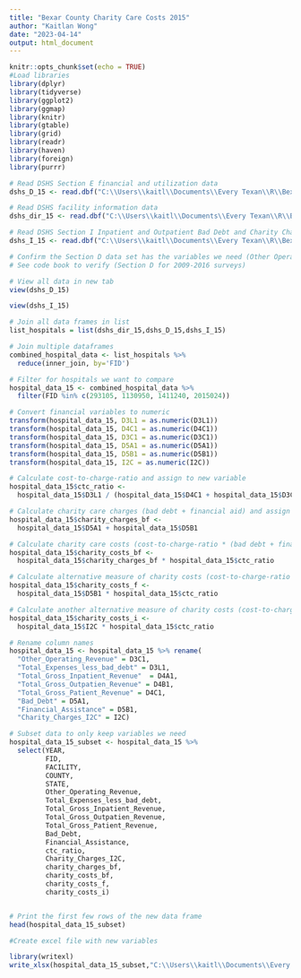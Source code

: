 ```yaml
---
title: "Bexar County Charity Care Costs 2015"
author: "Kaitlan Wong"
date: "2023-04-14"
output: html_document
---
```

```r
knitr::opts_chunk$set(echo = TRUE)
#Load libraries 
library(dplyr)
library(tidyverse)
library(ggplot2)
library(ggmap)
library(knitr)
library(gtable)
library(grid)
library(readr)
library(haven)
library(foreign)
library(purrr)

```


```r
# Read DSHS Section E financial and utilization data
dshs_D_15 <- read.dbf("C:\\Users\\kaitl\\Documents\\Every Texan\\R\\Bexar-County-Charity-Care-Costs\\ASH2015dataset\\HS15CD.dbf") 

# Read DSHS facility information data
dshs_dir_15 <- read.dbf("C:\\Users\\kaitl\\Documents\\Every Texan\\R\\Bexar-County-Charity-Care-Costs\\ASH2015dataset\\HS15DIR.DBF") 

# Read DSHS Section I Inpatient and Outpatient Bad Debt and Charity Charges Data
dshs_I_15 <- read.dbf("C:\\Users\\kaitl\\Documents\\Every Texan\\R\\Bexar-County-Charity-Care-Costs\\ASH2015dataset\\HS15EI.dbf")

```


```r
# Confirm the Section D data set has the variables we need (Other Operating Expenses and Total Expenses less bad debt)
# See code book to verify (Section D for 2009-2016 surveys)

# View all data in new tab
view(dshs_D_15)

view(dshs_I_15)

```


```r
# Join all data frames in list
list_hospitals = list(dshs_dir_15,dshs_D_15,dshs_I_15)

# Join multiple dataframes
combined_hospital_data <- list_hospitals %>% 
  reduce(inner_join, by='FID')

```


```r
# Filter for hospitals we want to compare
hospital_data_15 <- combined_hospital_data %>% 
  filter(FID %in% c(293105, 1130950, 1411240, 2015024))

```


```r

# Convert financial variables to numeric
transform(hospital_data_15, D3L1 = as.numeric(D3L1))
transform(hospital_data_15, D4C1 = as.numeric(D4C1))
transform(hospital_data_15, D3C1 = as.numeric(D3C1))
transform(hospital_data_15, D5A1 = as.numeric(D5A1))
transform(hospital_data_15, D5B1 = as.numeric(D5B1))
transform(hospital_data_15, I2C = as.numeric(I2C))

# Calculate cost-to-charge-ratio and assign to new variable
hospital_data_15$ctc_ratio <- 
  hospital_data_15$D3L1 / (hospital_data_15$D4C1 + hospital_data_15$D3C1)

# Calculate charity care charges (bad debt + financial aid) and assign to new variable
hospital_data_15$charity_charges_bf <- 
  hospital_data_15$D5A1 + hospital_data_15$D5B1

# Calculate charity care costs (cost-to-charge-ratio * (bad debt + financial assistance)) and assign to new variable
hospital_data_15$charity_costs_bf <- 
  hospital_data_15$charity_charges_bf * hospital_data_15$ctc_ratio

# Calculate alternative measure of charity costs (cost-to-charge-ratio * financial assistance) and assign to new variable
hospital_data_15$charity_costs_f <- 
  hospital_data_15$D5B1 * hospital_data_15$ctc_ratio

# Calculate another alternative measure of charity costs (cost-to-charge-ratio * I2C)
hospital_data_15$charity_costs_i <- 
  hospital_data_15$I2C * hospital_data_15$ctc_ratio

```


```r
# Rename column names
hospital_data_15 <- hospital_data_15 %>% rename(
  "Other_Operating_Revenue" = D3C1,
  "Total_Expenses_less_bad_debt" = D3L1,
  "Total_Gross_Inpatient_Revenue"  = D4A1,
  "Total_Gross_Outpatien_Revenue" = D4B1,
  "Total_Gross_Patient_Revenue" = D4C1,
  "Bad_Debt" = D5A1,
  "Financial_Assistance" = D5B1,
  "Charity_Charges_I2C" = I2C)

```


```r
# Subset data to only keep variables we need
hospital_data_15_subset <- hospital_data_15 %>% 
  select(YEAR,
         FID,
         FACILITY,
         COUNTY, 
         STATE,
         Other_Operating_Revenue,
         Total_Expenses_less_bad_debt,
         Total_Gross_Inpatient_Revenue,
         Total_Gross_Outpatien_Revenue,
         Total_Gross_Patient_Revenue,
         Bad_Debt, 
         Financial_Assistance,
         ctc_ratio, 
         Charity_Charges_I2C,
         charity_charges_bf, 
         charity_costs_bf,
         charity_costs_f,
         charity_costs_i)


# Print the first few rows of the new data frame
head(hospital_data_15_subset)


```


```r
#Create excel file with new variables 

library(writexl)
write_xlsx(hospital_data_15_subset,"C:\\Users\\kaitl\\Documents\\Every Texan\\R\\Bexar-County-Charity-Care-Costs\\CharityCosts_15_AHA_DSHS.xlsx")

```
